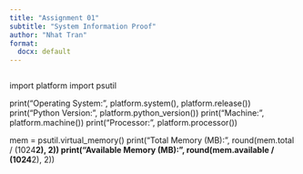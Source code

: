 ```yaml
---
title: "Assignment 01"
subtitle: "System Information Proof"
author: "Nhat Tran"
format: 
  docx: default
---
```

```python
```
import platform
import psutil

print("Operating System:", platform.system(), platform.release())
print("Python Version:", platform.python_version())
print("Machine:", platform.machine())
print("Processor:", platform.processor())

mem = psutil.virtual_memory()
print("Total Memory (MB):", round(mem.total / (1024**2), 2))
print("Available Memory (MB):", round(mem.available / (1024**2), 2))

